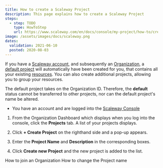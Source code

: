 ```yaml
---
title: How to create a Scaleway Project
description: This page explains how to create a Scaleway Project
steps:
  - step: TODO
    type: HowToStep
    url: https://www.scaleway.com/en/docs/console/my-project/how-to/create-a-project
image: /assets/images/docs/scaleway.png
dates:
  validation: 2021-06-10
  posted: 2020-08-03
---
```


If you have a [Scaleway account](/console/my-account/how-to/create-an-account), and subsequently an [Organization](/console/my-project/concepts#organization), a [default project](/console/my-project/concepts#default-project) will automatically have been created for you, that contains all your existing [resources](/console/my-project/concepts#resources). You can also create additional projects, allowing you to group your resources. 

<Message type="note">

  The default project takes on the Organization ID. Therefore, the **default** status cannot be transferred to other projects, nor can the default project's name be altered.

</Message>

<Message type="requirement">

- You have an account and are logged into the [Scaleway Console](https://console.scaleway.com) 

</Message>

1. From the Organization Dashboard which displays when you log into the console, click the **Projects** tab. A list of your projects displays.

2. Click **+ Create Project** on the righthand side and a pop-up appears. 

3. Enter the **Project Name** and **Description** in the corresponding boxes. 

4. Click **Create new Project** and the new project is added to the list. 


<Navigation title="See Also">
  <PreviousButton to="/console/my-project/how-to/join-an-organization/">How to join an Organization</PreviousButton>
  <NextButton to="/console/my-project/how-to/change-project-name/">How to change the Project name</NextButton>
</Navigation>

